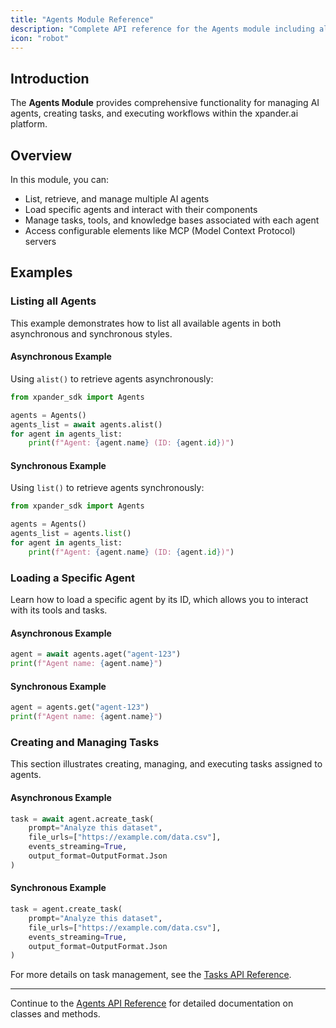 ```yaml
---
title: "Agents Module Reference"
description: "Complete API reference for the Agents module including all classes, methods, properties, and parameters"
icon: "robot"
---
```


## Introduction

The **Agents Module** provides comprehensive functionality for managing AI agents, creating tasks, and executing workflows within the xpander.ai platform.

## Overview

In this module, you can:

- List, retrieve, and manage multiple AI agents
- Load specific agents and interact with their components
- Manage tasks, tools, and knowledge bases associated with each agent
- Access configurable elements like MCP (Model Context Protocol) servers

## Examples

### Listing all Agents

This example demonstrates how to list all available agents in both asynchronous and synchronous styles.

#### Asynchronous Example

Using `alist()` to retrieve agents asynchronously:

```python
from xpander_sdk import Agents

agents = Agents()
agents_list = await agents.alist()
for agent in agents_list:
    print(f"Agent: {agent.name} (ID: {agent.id})")
```

#### Synchronous Example

Using `list()` to retrieve agents synchronously:

```python
from xpander_sdk import Agents

agents = Agents()
agents_list = agents.list()
for agent in agents_list:
    print(f"Agent: {agent.name} (ID: {agent.id})")
```

### Loading a Specific Agent

Learn how to load a specific agent by its ID, which allows you to interact with its tools and tasks.

#### Asynchronous Example

```python
agent = await agents.aget("agent-123")
print(f"Agent name: {agent.name}")
```

#### Synchronous Example

```python
agent = agents.get("agent-123")
print(f"Agent name: {agent.name}")
```

### Creating and Managing Tasks

This section illustrates creating, managing, and executing tasks assigned to agents.

#### Asynchronous Example

```python
task = await agent.acreate_task(
    prompt="Analyze this dataset",
    file_urls=["https://example.com/data.csv"],
    events_streaming=True,
    output_format=OutputFormat.Json
)
```

#### Synchronous Example

```python
task = agent.create_task(
    prompt="Analyze this dataset",
    file_urls=["https://example.com/data.csv"],
    events_streaming=True,
    output_format=OutputFormat.Json
)
```

For more details on task management, see the [Tasks API Reference](/sdk-reference/07-sdk/tasks/api-reference).

---

Continue to the [Agents API Reference](/sdk-reference/07-sdk/agents/api-reference) for detailed documentation on classes and methods.
